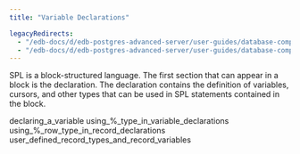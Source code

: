 ```yaml
---
title: "Variable Declarations"

legacyRedirects:
  - "/edb-docs/d/edb-postgres-advanced-server/user-guides/database-compatibility-stored-procedural-language-guide/13/variable_declarations.html"
  - "/edb-docs/d/edb-postgres-advanced-server/user-guides/database-compatibility-stored-procedural-language-guide/latest/variable_declarations.html"
---
```


<div id="variable_declarations" class="registered_link"></div>

SPL is a block-structured language. The first section that can appear in a block is the declaration. The declaration contains the definition of variables, cursors, and other types that can be used in SPL statements contained in the block.

<div class="toctree" maxdepth="3">

declaring_a_variable using\_%\_type_in_variable_declarations using\_%\_row_type_in_record_declarations user_defined_record_types_and_record_variables

</div>
